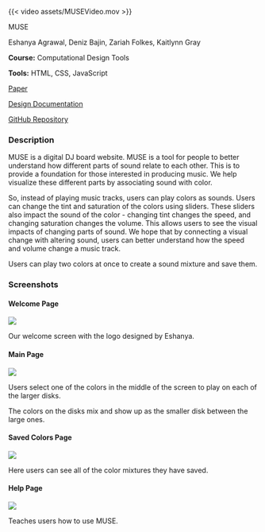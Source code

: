 :::::::::{.code-proj-body}

:::::::{.code-proj-top .video}

:::::{.code-proj-image .video}

<!-- :::{.screenshot-image} -->
{{< video assets/MUSEVideo.mov  >}}

<!-- ::: -->

:::::


:::::{.code-proj-info .video}

:::{.code-proj-title}
MUSE
:::

:::{.code-proj-names}
Eshanya Agrawal, Deniz Bajin, Zariah Folkes, Kaitlynn Gray

:::

:::{.code-proj-class}
**Course:** Computational Design Tools

**Tools:** HTML, CSS, JavaScript

:::

:::{.code-proj-links}
[Paper](assets/MUSEPaper.pdf)

[Design Documentation](assets/MUSEDesignDoc.pdf)

[GitHub Repository](https://github.com/DenizBajin/MUSE)
:::



:::::





:::::::

:::::::{.code-proj-bottom}



:::::{.code-proj-desc}

### Description
MUSE is a digital DJ board website. MUSE is a tool for people to better understand how different parts of sound relate to each other. This is to provide a foundation for those interested in producing music. We help visualize these different parts by associating sound with color.

So, instead of playing music tracks, users can play colors as sounds. Users can change the tint and saturation of the colors using sliders. These sliders also impact the sound of the color - changing tint changes the speed, and changing saturation changes the volume. This allows users to see the visual impacts of changing parts of sound. We hope that by connecting a visual change with altering sound, users can better understand how the speed and volume change a music track.

Users can play two colors at once to create a sound mixture and save them.

:::::


### Screenshots

:::::{.screenshots-container}

:::{.screenshot}
#### Welcome Page

:::{.screenshot-image}

![](assets/MUSEWelcome.png){.lightbox}

:::

:::{.screenshot-caption}
Our welcome screen with the logo designed by Eshanya.
:::

:::

:::{.screenshot}
#### Main Page

:::{.screenshot-image}
![](assets/MUSEMainUI.png){.lightbox}
:::

:::{.screenshot-caption}
Users select one of the colors in the middle of the screen to play on each of the larger disks. 

The colors on the disks mix and show up as the smaller disk between the large ones.
:::

:::

:::{.screenshot}
#### Saved Colors Page

:::{.screenshot-image}

![](assets/MUSESavedCols.png){.lightbox}

:::

:::{.screenshot-caption}
Here users can see all of the color mixtures they have saved.
:::

:::

:::{.screenshot}
#### Help Page

:::{.screenshot-image}
![](assets/MUSEHelpPage.png){.lightbox}

:::

:::{.screenshot-caption}
Teaches users how to use MUSE.
:::

:::


:::::


:::::::

:::::::::